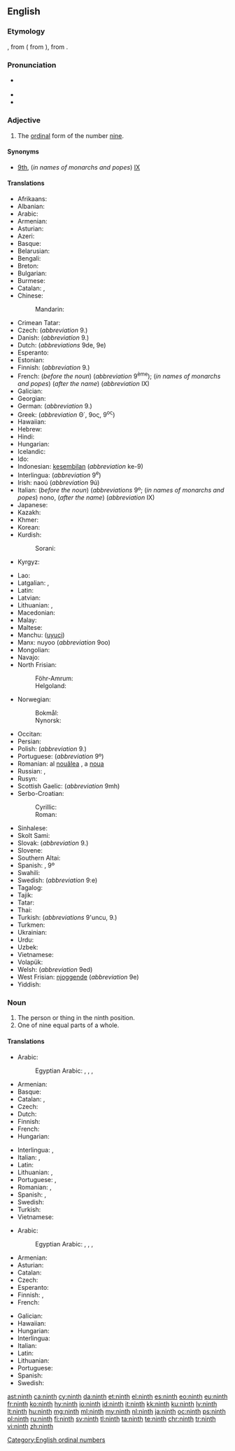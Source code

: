 ==English==
{{wikipedia}}
{{number box|en|9}}

===Etymology===
{{etyl|enm|en}} {{term|ninthe|lang=enm}}, from {{etyl|ang|en}} {{term|nigoþa||tr=nigonthe|lang=ang}}( from {{term|nigon||lang=ang|nine}}), from {{etyl|gem-pro|en}} {{m|gem-pro|*newundô}}.

===Pronunciation===
* {{a|UK|US}} {{IPA|/naɪnθ/|lang=en}}
* {{audio|en-us-ninth.ogg|Audio (US)|lang=en}}
* {{rhymes|aɪnθ|lang=en}}

===Adjective===
{{en-adj|-}}

# The [[ordinal]] form of the number [[nine]].

====Synonyms====
* [[9th]], (''in names of monarchs and popes'') [[IX]]

====Translations====
{{trans-top|ordinal form of nine}}
* Afrikaans: {{t|af|negende}}
* Albanian: {{t|sq|nëntë}}
* Arabic: {{t|ar|تاسع|m|tr=tāsiʿ|sc=Arab}}
* Armenian: {{t|hy|իններորդ|tr=innerord}}
* Asturian: {{t+|ast|novenu}}
* Azeri: {{t|az|doqquzuncu}}
* Basque: {{t+|eu|bederatzigarren}}
* Belarusian: {{t|be|дзявяты|m|tr=dzjavjáty|sc=Cyrl}}
* Bengali: {{t|bn|নবম|tr=nôbôm}}
* Breton: {{t+|br|navvet}}
* Bulgarian: {{t|bg|девети|m|tr=devéti|sc=Cyrl}}
* Burmese: {{t+|my|နဝမ|tr=na̱wa̱ma.|sc=Mymr}}
* Catalan: {{t|ca|novè}}, {{t|ca|9è}}
* Chinese:
*: Mandarin: {{t+|cmn|第九|tr=dìjiǔ|sc=Hani}}
* Crimean Tatar: {{t|crh|doquzıncı}}
* Czech: {{t+|cs|devátý}} (''abbreviation'' 9.)
* Danish: {{t+|da|niende}} (''abbreviation'' 9.)
* Dutch: {{t+|nl|negende}} (''abbreviations'' 9de, 9e)
* Esperanto: {{t+|eo|naŭa}}
* Estonian: {{t|et|üheksas}}
* Finnish: {{t+|fi|yhdeksäs}} (''abbreviation'' 9.)
* French: {{t+|fr|neuvième}} (''before the noun'') (''abbreviation'' 9<sup>ème</sup>); (''in names of monarchs and popes'') {{t+|fr|neuf}} (''after the name'') (''abbreviation'' IX)
* Galician: {{t+|gl|noveno|m}}
* Georgian: {{t|ka|მეცხრე|sc=Geor}}
* German: {{t+|de|neunte}} (''abbreviation'' 9.)
* Greek: {{t+|el|ένατος|tr=énatos}} (''abbreviation'' Θ΄, 9ος, 9<sup>ος</sup>)
* Hawaiian: {{t|haw|iwa}}
* Hebrew: {{t|he|תשיעי|tr=tshi'i|sc=Hebr}}
* Hindi: {{t|hi|नवां|tr=navā̃|sc=Deva}}
* Hungarian: {{t+|hu|kilencedik}}
* Icelandic: {{t|is|níggjundi}}
* Ido: {{t+|io|nonesma}}
* Indonesian: [[kesembilan]] (''abbreviation'' ke-9)
* Interlingua: {{t|ia|none}} (''abbreviation'' 9<sup>e</sup>)
* Irish: naoú (''abbreviation'' 9ú)
* Italian: {{t+|it|nono}} (''before the noun'') (''abbreviations'' 9º; (''in names of monarchs and popes'') nono, (''after the name'') (''abbreviation'' IX)
* Japanese: {{t|ja|九番目|tr=きゅうばんめ, kyūban-me|sc=Jpan}}
* Kazakh: {{t|kk|тоғызыншы|tr=toğızınşı|sc=Cyrl}}
* Khmer: {{t|km|ទីប្រាំបួន|tr=tii pram buən|sc=Khmr}}
* Korean: {{t+|ko|아홉째|sc=Hang}}
* Kurdish:
*: Sorani: {{t|ku|نۆیه‌م}}
* Kyrgyz: {{t|ky|тогузунчу|tr=toğuzunçu|sc=Cyrl}}
{{trans-mid}}
* Lao: {{t|lo|ທີ່ເກົ້າ|tr=tʰī̀ káw|sc=Laoo}}
* Latgalian: {{t|ltg|deveits|m}}, {{t|ltg|deveita|f}}
* Latin: {{t+|la|nonus}}
* Latvian: {{t+|lv|devītais}}
* Lithuanian: {{t+|lt|devintas|m}}, {{t|lt|devinta|f}}
* Macedonian: {{t|mk|деветти|m|tr=devetti|sc=Cyrl}}
* Malay: {{t+|ms|kesembilan}}
* Maltese: {{t|mt|id-disa'}}
* Manchu: ([[uyuci]])
* Manx: nuyoo (''abbreviation'' 9oo)
* Mongolian: {{t|mn|есдүгээр|tr=jesdügeer|sc=Cyrl}}
* Navajo: {{t|nv|náhástʼéí góneʼ}}
* North Frisian: 
*: Föhr-Amrum: {{t|frr|njüügenst}}
*: Helgoland: {{t|frr|neägens}}
* Norwegian: 
*: Bokmål: {{t+|nb|niende}}
*: Nynorsk: {{t|nn|niande}}
* Occitan: {{t+|oc|noven}}
* Persian: {{t+|fa|نهم|tr=nohom|sc=fa-Arab}}
* Polish: {{t+|pl|dziewiąty|m}} (''abbreviation'' 9.) <!-- [[dziewiąta]] {{f}}, [[dziewiąte]] {{n}} -->
* Portuguese: {{t+|pt|nono}} (''abbreviation'' 9º)
* Romanian: al [[nouălea]] {{g|m}}, a [[noua]] {{g|f}}
* Russian: {{t+|ru|девятый|m|tr=devjátyj|sc=Cyrl}}, {{qualifier|abbreviation}} {{t|ru|9-ый|sc=Cyrl}}
* Rusyn: {{t|rue|девя́тый|sc=Cyrl}}
* Scottish Gaelic: {{t|gd|naoidheamh}} (''abbreviation'' 9mh)
* Serbo-Croatian:
*: Cyrillic: {{t|sh|девети|m}}
*: Roman: {{t+|sh|deveti|m}}
* Sinhalese: {{t|si|නවවැනි|tr=navavæni|sc=Sinh}}
* Skolt Sami: {{t|sms|ååucad}}
* Slovak: {{t|sk|deviaty}} (''abbreviation'' 9.)
* Slovene: {{t+|sl|deveti|m}}
* Southern Altai: {{t|alt|тогузынчы|tr=toguzınçı|sc=Cyrl}}
* Spanish: {{t+|es|noveno}}, {{qualifier|abbreviation}} 9º
* Swahili: {{t|sw|ya tisa}}
* Swedish: {{t+|sv|nionde}} (''abbreviation'' 9:e)
* Tagalog: {{t|tl|ikasiyam}}
* Tajik: {{t|tg|нуҳум|tr=nuhum|sc=Cyrl}}
* Tatar: {{t|tt|тугызынчы|tr=tuğızınçı|sc=Cyrl}}
* Thai: {{t|th|ที่เก้า|tr=têe gâo|sc=Thai}}
* Turkish: {{t+|tr|dokuzuncu}} (''abbreviations'' 9'uncu, 9.)
* Turkmen: {{t|tk|dokuzynjy}}
* Ukrainian: {{t|uk|дев'я́тий|m|sc=Cyrl}}
* Urdu: {{t|ur|نواں|tr=navā̃|sc=ur-Arab}}
* Uzbek: {{t|uz|toʻqqizinchi}}
* Vietnamese: {{t|vi|thứ chín}}
* Volapük: {{t+|vo|zülid}}
* Welsh: {{t+|cy|nawfed}} (''abbreviation'' 9ed)
* West Frisian: [[njoggende]] (''abbreviation'' 9e)
* Yiddish: {{t|yi|נײַנט|tr=naynt|sc=Hebr}}
{{trans-bottom}}

===Noun===
{{en-noun}}

# The person or thing in the ninth position.
# One of nine equal parts of a whole.

====Translations====
{{trans-top|something in the ninth position}}
* Arabic:
*: Egyptian Arabic: {{t|arz|تاسع|m|sc=Arab}}, {{t|arz|تاسعة|f|sc=Arab}}, {{t|arz|táseɛ|m|sc=Arab}}, {{t|arz|tasɛa|f|sc=Arab}}
* Armenian: {{t|hy|իններորդ|tr=innerord}}
* Basque: {{t+|eu|bederatzigarren}}
* Catalan: {{t|ca|novè|m}}, {{t|ca|novena|f}}
* Czech: {{t+|cs|devátý|m}}
* Dutch: {{t+|nl|negende}}
* Finnish: {{t+|fi|yhdeksäs}}
* French: {{t+|fr|neuvième|m|f}}
* Hungarian: {{t+|hu|kilencedik}}
{{trans-mid}}
* Interlingua: {{t|ia|nono|m}}, {{t|ia|nona|f}}
* Italian: {{t+|it|nono|m}}, {{t+|it|nona|f}}
* Latin: {{t+|la|nonus}}
* Lithuanian: {{t+|lt|devintas|m}}, {{t|lt|devinta|f}}
* Portuguese: {{t+|pt|nono|m}}, {{t+|pt|nona|f}}
* Romanian: {{t|ro|cel al nouălea|m}}, {{t|ro|cea a noua|f}}
* Spanish: {{t+|es|noveno|m}}, {{t+|es|novena|f}}
* Swedish: {{t+|sv|nia|c}}
* Turkish: {{t+|tr|dokuzuncu}}
* Vietnamese: {{t|vi|phần chín}}
{{trans-bottom}}

{{trans-top|one of nine equal parts of a whole}}
* Arabic:
*: Egyptian Arabic: {{t|arz|تُسع|m|sc=Arab}}, {{t|arz|واحد على تسعة|m|sc=Arab}}, {{t|arz|tosɛ|m|sc=Arab}}, {{t|arz|wáħed ɛala tesɛa|m|sc=Arab}}
* Armenian: {{t|hy|իններորդ|tr=innerord}}
* Asturian: {{t+|ast|novenu|m}}
* Catalan: {{t|ca|novè|m}}
* Czech: {{t+|cs|devítina|f}}
* Esperanto: {{t|eo|naŭono}}
* Finnish: {{t|fi|yhdeksäsosa}}, {{t|fi|yhdeksännes}}
* French: {{t+|fr|neuvième|m}}
{{trans-mid}}
* Galician: {{t+|gl|noveno|m}}
* Hawaiian: {{t|haw|hapaiwa}}
* Hungarian: {{t+|hu|kilenced}}
* Interlingua: {{t|ia|nono|m}}
* Italian: {{t+|it|nono|m}}
* Latin: {{t|la|nonum|n}}
* Lithuanian: {{t|lt|devintadalis|m}}
* Portuguese: {{t+|pt|nono|m}}
* Spanish: {{t+|es|noveno}}
* Swedish: {{t+|sv|niondel|c}}
{{trans-bottom}}

[[Category:English ordinal numbers]]

[[ast:ninth]]
[[ca:ninth]]
[[cy:ninth]]
[[da:ninth]]
[[et:ninth]]
[[el:ninth]]
[[es:ninth]]
[[eo:ninth]]
[[eu:ninth]]
[[fr:ninth]]
[[ko:ninth]]
[[hy:ninth]]
[[io:ninth]]
[[id:ninth]]
[[it:ninth]]
[[kk:ninth]]
[[ku:ninth]]
[[lv:ninth]]
[[lt:ninth]]
[[hu:ninth]]
[[mg:ninth]]
[[ml:ninth]]
[[my:ninth]]
[[nl:ninth]]
[[ja:ninth]]
[[oc:ninth]]
[[ps:ninth]]
[[pl:ninth]]
[[ru:ninth]]
[[fi:ninth]]
[[sv:ninth]]
[[tl:ninth]]
[[ta:ninth]]
[[te:ninth]]
[[chr:ninth]]
[[tr:ninth]]
[[vi:ninth]]
[[zh:ninth]]